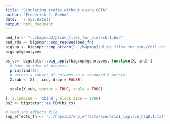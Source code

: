 ```yaml
---
title: "Simulating traits without using GCTA"
author: "Frederick J. Boehm"
date: '`r Sys.Date()`'
output: html_document
---
```



```r
bed_fn <- "../hapmap3/plink_files_for_sims/chr1.bed"
bed_rds <- bigsnpr::snp_readBed(bed_fn)
bigsnp <- bigsnpr::snp_attach("../hapmap3/plink_files_for_sims/chr1.rds")
bigsnp$genotypes

bs_cs<- bigstatsr::big_apply(bigsnp$genotypes, function(X, ind) {
  # have an idea of progress
  print(ind[1])
  # access a subset of columns as a standard R matrix
  X.sub <- X[ , ind, drop = FALSE]
  
  scale(X.sub, center = TRUE, scale = TRUE)
  
}, a.combine = 'cbind', block.size = 1000)
bs2 <- bigstatsr::as_FBM(bs_cs)
```

```r
# read snp effects file
snp_effects_fn <- "../hapmap3/snp_effects/scenarioI_laplace_hsq0.1.txt"
```
